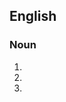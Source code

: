==English==

===Noun===
{{head|en|misspelling}}

# {{misspelling of|en|excursion}}
# {{misspelling of|en|exclusion}}
# {{misspelling of|en|ben}}